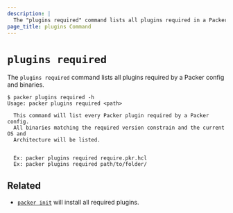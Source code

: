 ```yaml
---
description: |
  The "plugins required" command lists all plugins required in a Packer configuration.
page_title: plugins Command
---
```


# `plugins required`

The `plugins required` command lists all plugins required by a Packer config and
binaries.

```shell-session
$ packer plugins required -h
Usage: packer plugins required <path>

  This command will list every Packer plugin required by a Packer config.
  All binaries matching the required version constrain and the current OS and
  Architecture will be listed.


  Ex: packer plugins required require.pkr.hcl
  Ex: packer plugins required path/to/folder/
```

## Related

- [`packer init`](/docs/commands/init) will install all required plugins.
